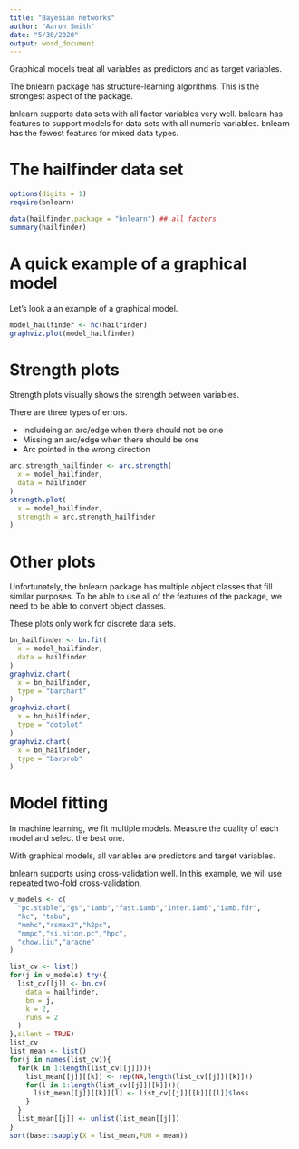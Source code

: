 ---
title: "Bayesian networks"
author: "Aaron Smith"
date: "5/30/2020"
output: word_document
---

Graphical models treat all variables as predictors and as target variables.

The bnlearn package has structure-learning algorithms. This is the strongest aspect of the package.

bnlearn supports data sets with all factor variables very well.
bnlearn has features to support models for data sets with all numeric variables.
bnlearn has the fewest features for mixed data types.

# The hailfinder data set

```{r,warning = FALSE}
options(digits = 1)
require(bnlearn)

data(hailfinder,package = "bnlearn") ## all factors
summary(hailfinder)
```

# A quick example of a graphical model

Let's look a an example of a graphical model.

```{r,warning = FALSE}
model_hailfinder <- hc(hailfinder)
graphviz.plot(model_hailfinder)
```

# Strength plots

Strength plots visually shows the strength between variables.

There are three types of errors.

* Includeing an arc/edge when there should not be one
* Missing an arc/edge when there should be one
* Arc pointed in the wrong direction

```{r,warning = FALSE}
arc.strength_hailfinder <- arc.strength(
  x = model_hailfinder,
  data = hailfinder
)
strength.plot(
  x = model_hailfinder,
  strength = arc.strength_hailfinder
)
```

# Other plots

Unfortunately, the bnlearn package has multiple object classes that fill similar purposes. To be able to use all of the features of the package, we need to be able to convert object classes.

These plots only work for discrete data sets.

```{r,warning = FALSE}
bn_hailfinder <- bn.fit(
  x = model_hailfinder,
  data = hailfinder
)
graphviz.chart(
  x = bn_hailfinder,
  type = "barchart"
)
graphviz.chart(
  x = bn_hailfinder,
  type = "dotplot"
)
graphviz.chart(
  x = bn_hailfinder,
  type = "barprob"
)
```

# Model fitting

In machine learning, we fit multiple models. Measure the quality of each model and select the best one.

With graphical models, all variables are predictors and target variables.

bnlearn supports using cross-validation well. In this example, we will use repeated two-fold cross-validation.

```{r,warning = FALSE}
v_models <- c(
  "pc.stable","gs","iamb","fast.iamb","inter.iamb","iamb.fdr",
  "hc", "tabu",
  "mmhc","rsmax2","h2pc",
  "mmpc","si.hiton.pc","hpc", 
  "chow.liu","aracne"
)

list_cv <- list()
for(j in v_models) try({ 
  list_cv[[j]] <- bn.cv(
    data = hailfinder,
    bn = j,
    k = 2,
    runs = 2
  )
},silent = TRUE)
list_cv
list_mean <- list()
for(j in names(list_cv)){
  for(k in 1:length(list_cv[[j]])){
    list_mean[[j]][[k]] <- rep(NA,length(list_cv[[j]][[k]]))
    for(l in 1:length(list_cv[[j]][[k]])){
      list_mean[[j]][[k]][l] <- list_cv[[j]][[k]][[l]]$loss
    }
  }
  list_mean[[j]] <- unlist(list_mean[[j]])
}
sort(base::sapply(X = list_mean,FUN = mean))
```